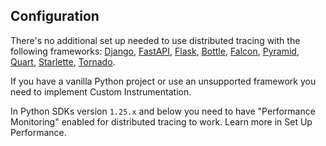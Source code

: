 ## Configuration

There's no additional set up needed to use distributed tracing with the following frameworks: [Django](/platforms/python/guides/django/distributed-tracing/instrumentation/automatic-instrumentation/), [FastAPI](/platforms/python/guides/fastapi/distributed-tracing/instrumentation/automatic-instrumentation/), [Flask](/platforms/python/guides/flask/distributed-tracing/instrumentation/automatic-instrumentation/), [Bottle](/platforms/python/guides/bottle/distributed-tracing/instrumentation/automatic-instrumentation/), [Falcon](/platforms/python/guides/falcon/distributed-tracing/instrumentation/automatic-instrumentation/), [Pyramid](/platforms/python/guides/pyramid/distributed-tracing/instrumentation/automatic-instrumentation/), [Quart](/platforms/python/guides/quart/distributed-tracing/instrumentation/automatic-instrumentation/), [Starlette](/platforms/python/guides/starlette/distributed-tracing/instrumentation/automatic-instrumentation/), [Tornado](/platforms/python/guides/tornado/distributed-tracing/instrumentation/automatic-instrumentation/).

If you have a vanilla Python project or use an unsupported framework you need to implement <PlatformLink to="/distributed-tracing/instrumentation/custom-instrumentation/">Custom Instrumentation</PlatformLink>.

<Alert title="Note" level="note">

In Python SDKs version `1.25.x` and below you need to have "Performance Monitoring" enabled for distributed tracing to work. Learn more in <PlatformLink to="/performance/">Set Up Performance</PlatformLink>.

</Alert>

<!--

TODO: Check these if there is really auto instrumentation:
- AWS Lambda
- GCP
- Trytond
- Celery
- rq

-->
